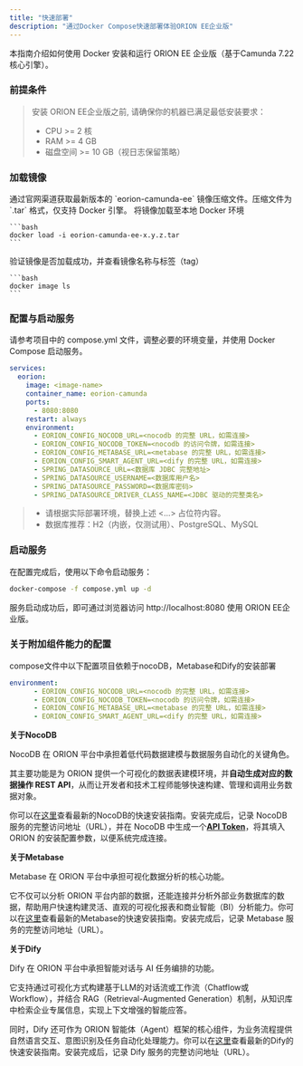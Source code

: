 ```yaml
---
title: "快速部署"
description: "通过Docker Compose快速部署体验ORION EE企业版"
---
```


本指南介绍如何使用 Docker 安装和运行 ORION EE 企业版（基于Camunda 7.22核心引擎）。

### **前提条件**

> 安装 ORION EE企业版之前, 请确保你的机器已满足最低安装要求：
>
> - CPU \>= 2 核
> - RAM \>= 4 GB
> - 磁盘空间 \>= 10 GB（视日志保留策略）

### 加载镜像

<Steps>
  <Step title="准备资源">
    通过官网渠道获取最新版本的 `eorion-camunda-ee` 镜像压缩文件。压缩文件为`.tar` 格式，仅支持 Docker 引擎。
  </Step>
  <Step title="加载镜像">
    将镜像加载至本地 Docker 环境

    ```bash
    docker load -i eorion-camunda-ee-x.y.z.tar
    ```
  </Step>
  <Step title="验证结果">
    验证镜像是否加载成功，并查看镜像名称与标签（tag）

    ```bash
    docker image ls
    ```
  </Step>
</Steps>

### 配置与启动服务

请参考项目中的 compose.yml 文件，调整必要的环境变量，并使用 Docker Compose 启动服务。

```yaml
services:
  eorion:
    image: <image-name>
    container_name: eorion-camunda
    ports:
      - 8080:8080
    restart: always
    environment:
      - EORION_CONFIG_NOCODB_URL=<nocodb 的完整 URL，如需连接>
      - EORION_CONFIG_NOCODB_TOKEN=<nocodb 的访问令牌，如需连接>
      - EORION_CONFIG_METABASE_URL=<metabase 的完整 URL，如需连接>
      - EORION_CONFIG_SMART_AGENT_URL=<dify 的完整 URL，如需连接>
      - SPRING_DATASOURCE_URL=<数据库 JDBC 完整地址>
      - SPRING_DATASOURCE_USERNAME=<数据库用户名>
      - SPRING_DATASOURCE_PASSWORD=<数据库密码>
      - SPRING_DATASOURCE_DRIVER_CLASS_NAME=<JDBC 驱动的完整类名>
```

> - 请根据实际部署环境，替换上述 \<...\> 占位符内容。
> - 数据库推荐：H2（内嵌，仅测试用）、PostgreSQL、MySQL

### 启动服务

在配置完成后，使用以下命令启动服务：

```bash
docker-compose -f compose.yml up -d
```

服务启动成功后，即可通过浏览器访问 http://localhost:8080 使用 ORION EE企业版。

### 关于附加组件能力的配置

compose文件中以下配置项目依赖于nocoDB，Metabase和Dify的安装部署

```yaml
environment:
      - EORION_CONFIG_NOCODB_URL=<nocodb 的完整 URL，如需连接>
      - EORION_CONFIG_NOCODB_TOKEN=<nocodb 的访问令牌，如需连接>
      - EORION_CONFIG_METABASE_URL=<metabase 的完整 URL，如需连接>
      - EORION_CONFIG_SMART_AGENT_URL=<dify 的完整 URL，如需连接>
```

**关于NocoDB**

NocoDB 在 ORION 平台中承担着低代码数据建模与数据服务自动化的关键角色。

其主要功能是为 ORION 提供一个可视化的数据表建模环境，并**自动生成对应的数据操作 REST API**，从而让开发者和技术工程师能够快速构建、管理和调用业务数据对象。

你可以在[这里](https://nocodb.com/docs/self-hosting/installation/docker-compose)查看最新的NocoDB的快速安装指南。安装完成后，记录 NocoDB 服务的完整访问地址（URL），并在 NocoDB 中生成一个[**API Token**](https://nocodb.com/docs/product-docs/account-settings/api-tokens)，将其填入 ORION 的安装配置参数，以便系统完成连接。

**关于Metabase**

Metabase 在 ORION 平台中承担可视化数据分析的核心功能。

它不仅可以分析 ORION 平台内部的数据，还能连接并分析外部业务数据库的数据，帮助用户快速构建灵活、直观的可视化报表和商业智能（BI）分析能力。你可以在[这里](https://www.metabase.com/docs/latest/installation-and-operation/running-metabase-on-docker#open-source-quick-start)查看最新的Metabase的快速安装指南。安装完成后，记录 Metabase 服务的完整访问地址（URL）。

**关于Dify**

Dify 在 ORION 平台中承担智能对话与 AI 任务编排的功能。

它支持通过可视化方式构建基于LLM的对话流或工作流（Chatflow或Workflow），并结合 RAG（Retrieval-Augmented Generation）机制，从知识库中检索企业专属信息，实现上下文增强的智能应答。

同时，Dify 还可作为 ORION 智能体（Agent）框架的核心组件，为业务流程提供自然语言交互、意图识别及任务自动化处理能力。你可以在[这里](https://docs.dify.ai/zh-hans/getting-started/install-self-hosted/docker-compose)查看最新的Dify的快速安装指南。安装完成后，记录 Dify 服务的完整访问地址（URL）。